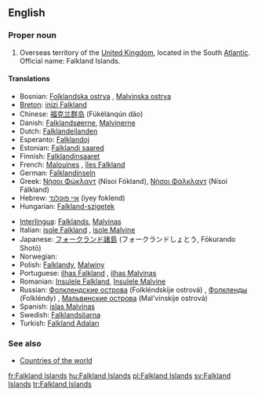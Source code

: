 ==English==

===Proper noun===
{{en-proper noun}}

# Overseas territory of the [[United Kingdom]], located in the South [[Atlantic]]. Official name: Falkland Islands.

====Translations====
{{trans-top|overseas territory of the UK in the South Atlantic}}
*Bosnian: [[Folklandska ostrva]] {{npl}}, [[Malvinska ostrva]] {{npl}}
*[[Breton]]: [[inizi Falkland]]
*Chinese: [[福克兰群岛]] (Fúkèlánqún dǎo)
*Danish: [[Falklandsøerne]], [[Malvinerne]] {{c}} {{p}}
*Dutch: [[Falklandeilanden]]
*Esperanto: [[Falklandoj]]
*Estonian: [[Falklandi saared]]
*Finnish: [[Falklandinsaaret]]
*French: [[Malouines]] {{fpl}}, [[îles Falkland]] {{fpl}}
*German: [[Falklandinseln]] {{fpl}}
*Greek: [[Νήσοι Φώκλαντ]] (Nísoi Fókland), [[Νήσοι Φάλκλαντ]] (Nísoi Fálkland) {{fpl}}
*Hebrew: [[איי פוקלנד]] (iyey foklend)
*Hungarian: [[Falkland-szigetek]]
{{trans-mid}}
*[[Interlingua]]: [[Falklands]], [[Malvinas]]
*Italian: [[isole Falkland]] {{fpl}}, [[isole Malvine]] {{fpl}}
*Japanese: [[フォークランド諸島]] (フォークランドしょとう, Fōkurando Shotō)
*Norwegian: {{t|no|Falklandsøyene}}
*Polish: [[Falklandy]], [[Malwiny]]
*Portuguese: [[ilhas Falkland]] {{fpl}}, [[ilhas Malvinas]] {{fpl}}
*Romanian: [[Insulele Falkland]], [[Insulele Malvine]] {{fpl}}
*Russian: [[Фолклендские острова]] (Folkléndskije ostrová) {{mpl}}, [[Фолкленды]] (Folkléndy) {{mpl}}, [[Мальвинские острова]] (Mal’vínskije ostrová) {{mpl}}
*Spanish: [[islas Malvinas]] {{fpl}}
*Swedish: [[Falklandsöarna]]
*Turkish: [[Falkland Adaları]]
{{trans-bottom}}

===See also===
*[[Countries of the world]]

[[fr:Falkland Islands]]
[[hu:Falkland Islands]]
[[pl:Falkland Islands]]
[[sv:Falkland Islands]]
[[tr:Falkland Islands]]